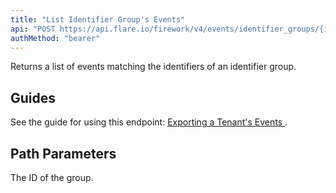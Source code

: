 ```yaml
---
title: "List Identifier Group's Events"
api: "POST https://api.flare.io/firework/v4/events/identifier_groups/{identifier_group_id}/_search"
authMethod: "bearer"
---
```



Returns a list of events matching the identifiers of an identifier group.

## Guides

See the guide for using this endpoint:
[Exporting a Tenant's Events <Icon icon="book" size={16} />](/guides/tenant-events).

<EventSearchCommon
  queryComment="(optional)"
/>

## Path Parameters

<ParamField path="identifier_group_id" type="int" required>
  The ID of the group.
</ParamField>
